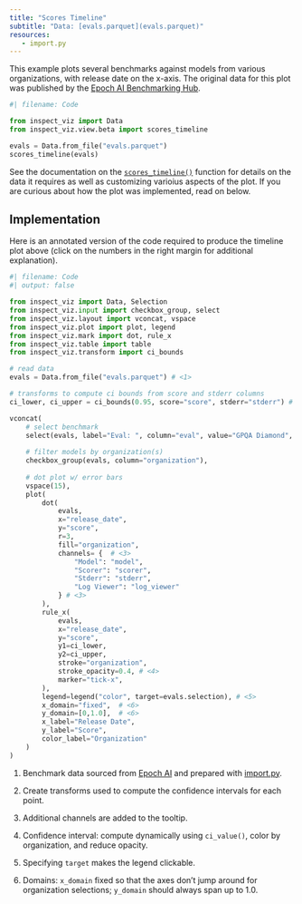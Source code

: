 ```yaml
---
title: "Scores Timeline"
subtitle: "Data: [evals.parquet](evals.parquet)"
resources:
   - import.py
---
```


This example plots several benchmarks against models from various organizations, with release date on the x-axis. The original data for this plot was published by the [Epoch AI Benchmarking Hub](https://epoch.ai/data/ai-benchmarking-dashboard).

```python
#| filename: Code

from inspect_viz import Data
from inspect_viz.view.beta import scores_timeline

evals = Data.from_file("evals.parquet")
scores_timeline(evals)
```

See the documentation on the [`scores_timeline()`](../../../reference/inspect_viz.view.qmd#scores_timeline) function for details on the data it requires as well as customizing varioius aspects of the plot. If you are curious about how the plot was implemented, read on below.

## Implementation

Here is an annotated version of the code required to produce the timeline plot above (click on the numbers in the right margin for additional explanation).

```python
#| filename: Code
#| output: false

from inspect_viz import Data, Selection
from inspect_viz.input import checkbox_group, select
from inspect_viz.layout import vconcat, vspace
from inspect_viz.plot import plot, legend
from inspect_viz.mark import dot, rule_x
from inspect_viz.table import table
from inspect_viz.transform import ci_bounds

# read data
evals = Data.from_file("evals.parquet") # <1>

# transforms to compute ci bounds from score and stderr columns
ci_lower, ci_upper = ci_bounds(0.95, score="score", stderr="stderr") # <2>

vconcat(
    # select benchmark
    select(evals, label="Eval: ", column="eval", value="GPQA Diamond", width=425),
    
    # filter models by organization(s)
    checkbox_group(evals, column="organization"),
    
    # dot plot w/ error bars
    vspace(15),
    plot(
        dot(
            evals,
            x="release_date",
            y="score",
            r=3,
            fill="organization",
            channels= {  # <3>
                "Model": "model", 
                "Scorer": "scorer", 
                "Stderr": "stderr",
                "Log Viewer": "log_viewer"
            } # <3>
        ),
        rule_x( 
            evals,
            x="release_date",
            y="score",
            y1=ci_lower,
            y2=ci_upper,
            stroke="organization",
            stroke_opacity=0.4, # <4>
            marker="tick-x",
        ), 
        legend=legend("color", target=evals.selection), # <5>
        x_domain="fixed",  # <6>
        y_domain=[0,1.0],  # <6>
        x_label="Release Date",
        y_label="Score",
        color_label="Organization"
    )
)
```

1. Benchmark data sourced from [Epoch AI](https://epoch.ai/data/ai-benchmarking-dashboard) and prepared with [import.py](import.py).

2. Create transforms used to compute the confidence intervals for each point.

3. Additional channels are added to the tooltip.

4. Confidence interval: compute dynamically using `ci_value()`, color by organization, and reduce opacity.

5. Specifying `target` makes the legend clickable.

6. Domains: `x_domain` fixed so that the axes don't jump around for organization selections; `y_domain` should always span up to 1.0.



